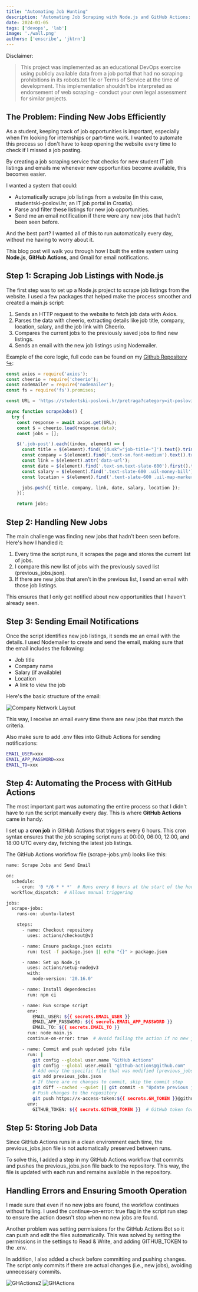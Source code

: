 ```yaml
---
title: "Automating Job Hunting"
description: 'Automating Job Scraping with Node.js and GitHub Actions: A DevOps Approach to Streamline Job Hunting'
date: 2024-01-05
tags: ['devops', 'lab']
image: './wall.png'
authors: ['enscribe', 'jktrn']
---
```




Disclaimer:
>This project was implemented as an educational DevOps exercise using publicly available data from a job portal that had no scraping prohibitions in its robots.txt file or Terms of Service at the time of development. This implementation shouldn't be interpreted as endorsement of web scraping - conduct your own legal assessment for similar projects.

## The Problem: Finding New Jobs Efficiently
As a student, keeping track of job opportunities is important, especially when I'm looking for internships or part-time work. I wanted to automate this process so I don't have to keep opening the website every time to check if I missed a job posting. 

By creating a job scraping service that checks for new student IT job listings and emails me whenever new opportunities become available, this becomes easier.

I wanted a system that could:

- Automatically scrape job listings from a website (in this case, studentski-poslovi.hr, an IT job portal in Croatia).
- Parse and filter these listings for new job opportunities.
- Send me an email notification if there were any new jobs that hadn't been seen before.

And the best part? I wanted all of this to run automatically every day, without me having to worry about it.

This blog post will walk you through how I built the entire system using **Node.js**, **GitHub Actions**, and Gmail for email notifications.

## Step 1: Scraping Job Listings with Node.js

The first step was to set up a Node.js project to scrape job listings from the website. I used a few packages that helped make the process smoother and created a main.js script:

1. Sends an HTTP request to the website to fetch job data with Axios.
2. Parses the data with cheerio, extracting details like job title, company, location, salary, and the job link with Cheerio.
3. Compares the current jobs to the previously saved jobs to find new listings.
4. Sends an email with the new job listings using Nodemailer.

Example of the core logic, full code can be found on my [Github Repository ↪](https://github.com/marinkres/studentjobs):
```javascript title="main.js"
const axios = require('axios');
const cheerio = require('cheerio');
const nodemailer = require('nodemailer');
const fs = require('fs').promises;

const URL = 'https://studentski-poslovi.hr/pretraga?category=it-poslovi&province=zagreb&activated_from=all&min_hour_rate=';

async function scrapeJobs() {
  try {
    const response = await axios.get(URL);
    const $ = cheerio.load(response.data);
    const jobs = [];

    $('.job-post').each((index, element) => {
      const title = $(element).find('[dusk^="job-title-"]').text().trim();
      const company = $(element).find('.text-sm.font-medium').text().trim();
      const link = $(element).attr('data-url');
      const date = $(element).find('.text-sm.text-slate-600').first().text().trim();
      const salary = $(element).find('.text-slate-600 .uil-money-bill').parent().text().trim();
      const location = $(element).find('.text-slate-600 .uil-map-marker').parent().text().trim();

      jobs.push({ title, company, link, date, salary, location });
    });

    return jobs;
```

## Step 2: Handling New Jobs

The main challenge was finding new jobs that hadn't been seen before. Here's how I handled it:
1. Every time the script runs, it scrapes the page and stores the current list of jobs.
2. I compare this new list of jobs with the previously saved list (previous_jobs.json).
3. If there are new jobs that aren't in the previous list, I send an email with those job listings.

This ensures that I only get notified about new opportunities that I haven't already seen.

## Step 3: Sending Email Notifications
Once the script identifies new job listings, it sends me an email with the details. I used Nodemailer to create and send the email, making sure that the email includes the following:
- Job title
- Company name
- Salary (if available)
- Location
- A link to view the job

Here's the basic structure of the email:

<Image src={TwoImg} alt="Company Network Layout" />

This way, I receive an email every time there are new jobs that match the criteria.

Also make sure to add .env files into Github Actions for sending notifications:
```bash title=".env"
EMAIL_USER=xxx
EMAIL_APP_PASSWORD=xxx
EMAIL_TO=xxx
```
## Step 4: Automating the Process with GitHub Actions
The most important part was automating the entire process so that I didn't have to run the script manually every day. This is where **GitHub Actions** came in handy.

I set up a **cron job** in GitHub Actions that triggers every 6 hours. This cron syntax ensures that the job scraping script runs at 00:00, 06:00, 12:00, and 18:00 UTC every day, fetching the latest job listings.

The GitHub Actions workflow file (scrape-jobs.yml) looks like this:
```bash title="scrape-jobs.yml"
name: Scrape Jobs and Send Email

on:
  schedule:
    - cron: '0 */6 * * *'  # Runs every 6 hours at the start of the hour
  workflow_dispatch:  # Allows manual triggering

jobs:
  scrape-jobs:
    runs-on: ubuntu-latest

    steps:
      - name: Checkout repository
        uses: actions/checkout@v3

      - name: Ensure package.json exists
        run: test -f package.json || echo "{}" > package.json

      - name: Set up Node.js
        uses: actions/setup-node@v3
        with:
          node-version: '20.16.0'

      - name: Install dependencies
        run: npm ci

      - name: Run scrape script
        env:
          EMAIL_USER: ${{ secrets.EMAIL_USER }}
          EMAIL_APP_PASSWORD: ${{ secrets.EMAIL_APP_PASSWORD }}
          EMAIL_TO: ${{ secrets.EMAIL_TO }}
        run: node main.js
        continue-on-error: true  # Avoid failing the action if no new jobs

      - name: Commit and push updated jobs file
        run: |
          git config --global user.name "GitHub Actions"
          git config --global user.email "github-actions@github.com"
          # Add only the specific file that was modified (previous_jobs.json)
          git add previous_jobs.json
          # If there are no changes to commit, skip the commit step
          git diff --cached --quiet || git commit -m "Update previous jobs file"  # Commit only if changes exist
          # Push changes to the repository
          git push https://x-access-token:${{ secrets.GH_TOKEN }}@github.com/marinkres/studentjobs.git
        env:
          GITHUB_TOKEN: ${{ secrets.GITHUB_TOKEN }}  # GitHub token for authentication

```
## Step 5: Storing Job Data
Since GitHub Actions runs in a clean environment each time, the previous_jobs.json file is not automatically preserved between runs. 

To solve this, I added a step in my GitHub Actions workflow that commits and pushes the previous_jobs.json file back to the repository. This way, the file is updated with each run and remains available in the repository.

## Handling Errors and Ensuring Smooth Operation
I made sure that even if no new jobs are found, the workflow continues without failing. I used the continue-on-error: true flag in the script run step to ensure the action doesn't stop when no new jobs are found.

Another problem was setting permissions for the GitHub Actions Bot so it can push and edit the files automatically. This was solved by setting the permissions in the settings to Read & Write, and adding GITHUB_TOKEN to the .env.

In addition, I also added a check before committing and pushing changes. The script only commits if there are actual changes (i.e., new jobs), avoiding unnecessary commits.

<Image src={ThreeImg} alt="GHActions2" />
<Image src={OneImg} alt="GHActions" />